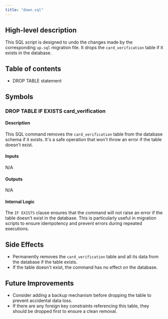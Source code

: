 ```yaml
---
title: "down.sql"
---
```


## High-level description
This SQL script is designed to undo the changes made by the corresponding `up.sql` migration file. It drops the `card_verification` table if it exists in the database.

## Table of contents
- DROP TABLE statement

## Symbols

### DROP TABLE IF EXISTS card_verification
#### Description
This SQL command removes the `card_verification` table from the database schema if it exists. It's a safe operation that won't throw an error if the table doesn't exist.

#### Inputs
N/A

#### Outputs
N/A

#### Internal Logic
The `IF EXISTS` clause ensures that the command will not raise an error if the table doesn't exist in the database. This is particularly useful in migration scripts to ensure idempotency and prevent errors during repeated executions.

## Side Effects
- Permanently removes the `card_verification` table and all its data from the database if the table exists.
- If the table doesn't exist, the command has no effect on the database.

## Future Improvements
- Consider adding a backup mechanism before dropping the table to prevent accidental data loss.
- If there are any foreign key constraints referencing this table, they should be dropped first to ensure a clean removal.